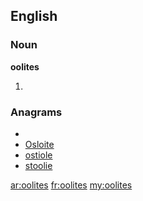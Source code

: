 ==English==

===Noun===
'''oolites'''

# {{plural of|[[oolite]]}}

===Anagrams===
* {{alphagram|eiloost}}
* [[Osloite#English|Osloite]]
* [[ostiole#English|ostiole]]
* [[stoolie#English|stoolie]]

[[ar:oolites]]
[[fr:oolites]]
[[my:oolites]]